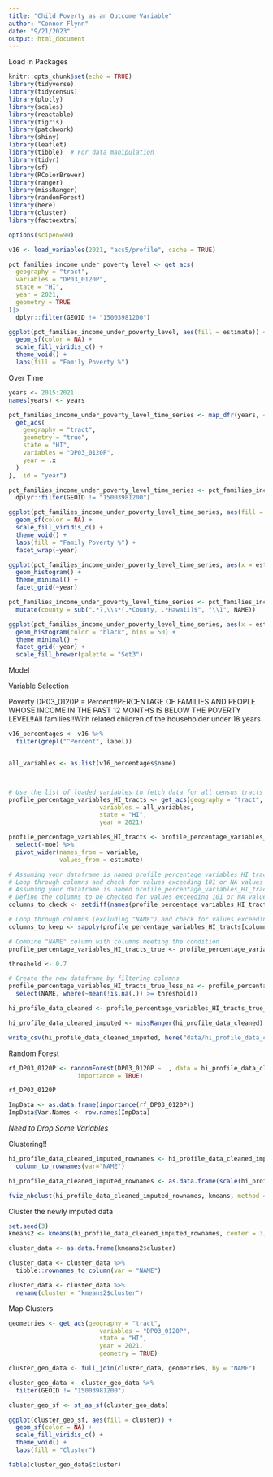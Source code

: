 ```yaml
---
title: "Child Poverty as an Outcome Variable"
author: "Connor Flynn"
date: "9/21/2023"
output: html_document
---
```


Load in Packages

```r
knitr::opts_chunk$set(echo = TRUE)
library(tidyverse)
library(tidycensus)
library(plotly)
library(scales)
library(reactable)
library(tigris)
library(patchwork)
library(shiny)
library(leaflet)
library(tibble)  # For data manipulation
library(tidyr) 
library(sf)
library(RColorBrewer)
library(ranger)
library(missRanger)
library(randomForest)
library(here)
library(cluster)
library(factoextra)

options(scipen=99)
```



```r
v16 <- load_variables(2021, "acs5/profile", cache = TRUE)
```





```r
pct_families_income_under_poverty_level <- get_acs(
  geography = "tract", 
  variables = "DP03_0120P",
  state = "HI", 
  year = 2021,
  geometry = TRUE
)|>
  dplyr::filter(GEOID != "15003981200")
```

```r
ggplot(pct_families_income_under_poverty_level, aes(fill = estimate)) + 
  geom_sf(color = NA) + 
  scale_fill_viridis_c() + 
  theme_void() + 
  labs(fill = "Family Poverty %")

```

Over Time


```r
years <- 2015:2021
names(years) <- years

pct_families_income_under_poverty_level_time_series <- map_dfr(years, ~{
  get_acs(
    geography = "tract",
    geometry = "true",
    state = "HI",
    variables = "DP03_0120P",
    year = .x
  )
}, .id = "year")

```

```r
pct_families_income_under_poverty_level_time_series <- pct_families_income_under_poverty_level_time_series %>% 
  dplyr::filter(GEOID != "15003981200")
```


```r
ggplot(pct_families_income_under_poverty_level_time_series, aes(fill = estimate)) + 
  geom_sf(color = NA) + 
  scale_fill_viridis_c() + 
  theme_void() + 
  labs(fill = "Family Poverty %") +
  facet_wrap(~year)
```


```r
ggplot(pct_families_income_under_poverty_level_time_series, aes(x = estimate)) +
  geom_histogram() +
  theme_minimal() +
  facet_grid(~year)
```
```r
pct_families_income_under_poverty_level_time_series <- pct_families_income_under_poverty_level_time_series %>%
  mutate(county = sub(".*?,\\s*(.*County, .*Hawaii)$", "\\1", NAME))
```

```r
ggplot(pct_families_income_under_poverty_level_time_series, aes(x = estimate, fill = county)) +
  geom_histogram(color = "black", bins = 50) +
  theme_minimal() +
  facet_grid(~year) +
  scale_fill_brewer(palette = "Set3")
```


Model

Variable Selection

Poverty
DP03_0120P = Percent!!PERCENTAGE OF FAMILIES AND PEOPLE WHOSE INCOME IN THE PAST 12 MONTHS IS BELOW THE POVERTY LEVEL!!All families!!With related children of the householder under 18 years







```r

v16_percentages <- v16 %>%
  filter(grepl("^Percent", label))


all_variables <- as.list(v16_percentages$name)



# Use the list of loaded variables to fetch data for all census tracts in Hawaii
profile_percentage_variables_HI_tracts <- get_acs(geography = "tract", 
                         variables = all_variables,
                         state = "HI", 
                         year = 2021)
```



```r
profile_percentage_variables_HI_tracts <- profile_percentage_variables_HI_tracts %>%
  select(-moe) %>% 
  pivot_wider(names_from = variable, 
              values_from = estimate)
```


```r
# Assuming your dataframe is named profile_percentage_variables_HI_tracts
# Loop through columns and check for values exceeding 101 or NA values
# Assuming your dataframe is named profile_percentage_variables_HI_tracts
# Define the columns to be checked for values exceeding 101 or NA values
columns_to_check <- setdiff(names(profile_percentage_variables_HI_tracts), "NAME")

# Loop through columns (excluding "NAME") and check for values exceeding 101 or NA values
columns_to_keep <- sapply(profile_percentage_variables_HI_tracts[columns_to_check], function(col) all(is.na(col) | col <= 101))

# Combine "NAME" column with columns meeting the condition
profile_percentage_variables_HI_tracts_true <- profile_percentage_variables_HI_tracts[, c("NAME", columns_to_check[columns_to_keep])]

```


```r
threshold <- 0.7

# Create the new dataframe by filtering columns
profile_percentage_variables_HI_tracts_true_less_na <- profile_percentage_variables_HI_tracts_true %>%
  select(NAME, where(~mean(!is.na(.)) >= threshold))
```


```r
hi_profile_data_cleaned <- profile_percentage_variables_HI_tracts_true_less_na
```

```r
hi_profile_data_cleaned_imputed <- missRanger(hi_profile_data_cleaned)
```


```r
write_csv(hi_profile_data_cleaned_imputed, here("data/hi_profile_data_cleaned_imputed.csv"))
```



Random Forest 

```r
rf_DP03_0120P <- randomForest(DP03_0120P ~ ., data = hi_profile_data_cleaned_imputed, 
                   importance = TRUE)
```

```r
rf_DP03_0120P
```


```r
ImpData <- as.data.frame(importance(rf_DP03_0120P))
ImpData$Var.Names <- row.names(ImpData)
```


*Need to Drop Some Variables*



Clustering!!




```r
hi_profile_data_cleaned_imputed_rownames <- hi_profile_data_cleaned_imputed %>% remove_rownames %>% 
  column_to_rownames(var="NAME")
```

```r
hi_profile_data_cleaned_imputed_rownames <- as.data.frame(scale(hi_profile_data_cleaned_imputed_rownames))
```


```r
fviz_nbclust(hi_profile_data_cleaned_imputed_rownames, kmeans, method = "silhouette")
```


Cluster the newly imputed data



```r
set.seed(3)
kmeans2 <- kmeans(hi_profile_data_cleaned_imputed_rownames, center = 3, nstart = 100)
```


```r
cluster_data <- as.data.frame(kmeans2$cluster)

cluster_data <- cluster_data %>%
  tibble::rownames_to_column(var = "NAME")

cluster_data <- cluster_data %>%
  rename(cluster = "kmeans2$cluster")
```

Map Clusters

```r
geometries <- get_acs(geography = "tract", 
                         variables = "DP03_0120P",
                         state = "HI", 
                         year = 2021,
                         geometry = TRUE)
```
```r
cluster_geo_data <- full_join(cluster_data, geometries, by = "NAME")

cluster_geo_data <- cluster_geo_data %>% 
  filter(GEOID != "15003981200")
```

```r
cluster_geo_sf <- st_as_sf(cluster_geo_data)

```


```r
ggplot(cluster_geo_sf, aes(fill = cluster)) + 
  geom_sf(color = NA) + 
  scale_fill_viridis_c() + 
  theme_void() + 
  labs(fill = "Cluster")
```

```r
table(cluster_geo_data$cluster)
```

